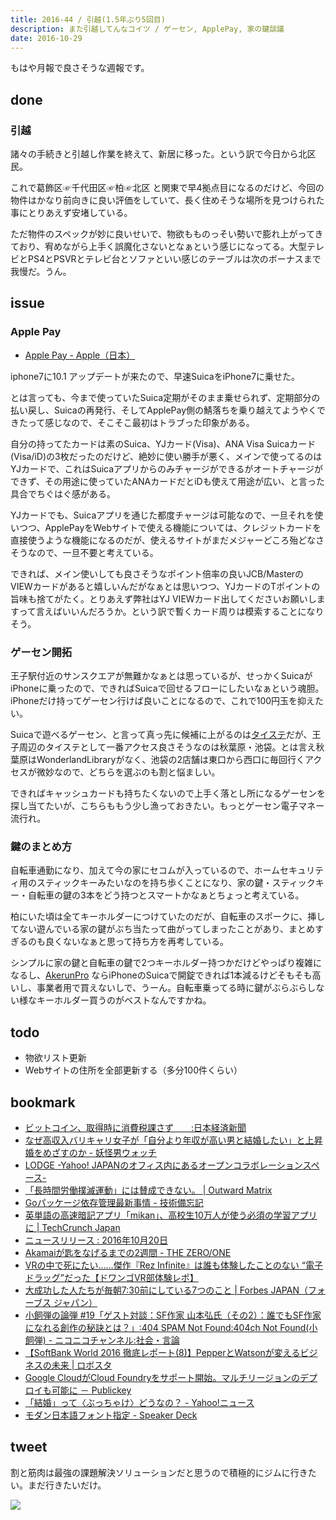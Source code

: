 ```yaml
---
title: 2016-44 / 引越(1.5年ぶり5回目)
description: また引越してんなコイツ / ゲーセン, ApplePay, 家の鍵談議
date: 2016-10-29
---
```



もはや月報で良さそうな週報です。

done
----

###  引越

<Instagram instagramId="BL5KHh-BJ_T" />

諸々の手続きと引越し作業を終えて、新居に移った。という訳で今日から北区民。

これで葛飾区☞千代田区☞柏☞北区 と関東で早4拠点目になるのだけど、今回の物件はかなり前向きに良い評価をしていて、長く住めそうな場所を見つけられた事にとりあえず安堵している。

ただ物件のスペックが妙に良いせいで、物欲もものっそい勢いで膨れ上がってきており、宥めながら上手く誤魔化さないとなぁという感じになってる。大型テレビとPS4とPSVRとテレビ台とソファといい感じのテーブルは次のボーナスまで我慢だ。うん。

issue
----

###  Apple Pay

- [Apple Pay - Apple（日本）](http://www.apple.com/jp/apple-pay/)

iphone7に10.1 アップデートが来たので、早速SuicaをiPhone7に乗せた。

とは言っても、今まで使っていたSuica定期がそのまま乗せられず、定期部分の払い戻し、Suicaの再発行、そしてApplePay側の鯖落ちを乗り越えてようやくできたって感じなので、そこそこ最初はトラブった印象がある。

自分の持ってたカードは素のSuica、YJカード(Visa)、ANA Visa Suicaカード(Visa/iD)の3枚だったのだけど、絶妙に使い勝手が悪く、メインで使ってるのはYJカードで、これはSuicaアプリからのみチャージができるがオートチャージができず、その用途に使っていたANAカードだとiDも使えて用途が広い、と言った具合でちぐはぐ感がある。

YJカードでも、Suicaアプリを通じた都度チャージは可能なので、一旦それを使いつつ、ApplePayをWebサイトで使える機能については、クレジットカードを直接使うような機能になるのだが、使えるサイトがまだメジャーどころ殆どなさそうなので、一旦不要と考えている。

できれば、メイン使いしても良さそうなポイント倍率の良いJCB/MasterのVIEWカードがあると嬉しいんだがなぁとは思いつつ、YJカードのTポイントの旨味も捨てがたく。とりあえず弊社はYJ VIEWカード出してくださいお願いしますって言えばいいんだろうか。という訳で暫くカード周りは模索することになりそう。

###  ゲーセン開拓

王子駅付近のサンスクエアが無難かなぁとは思っているが、せっかくSuicaがiPhoneに乗ったので、できればSuicaで回せるフローにしたいなぁという魂胆。iPhoneだけ持ってゲーセン行けば良いことになるので、これで100円玉を抑えたい。

Suicaで遊べるゲーセン、と言って真っ先に候補に上がるのは[タイステ](https://www.taito.co.jp/gc/special/emoney)だが、王子周辺のタイステとして一番アクセス良さそうなのは秋葉原・池袋。とは言え秋葉原はWonderlandLibraryがなく、池袋の2店舗は東口から西口に毎回行くアクセスが微妙なので、どちらを選ぶのも割と悩ましい。

できればキャッシュカードも持ちたくないので上手く落とし所になるゲーセンを探し当てたいが、こちらももう少し漁っておきたい。もっとゲーセン電子マネー流行れ。

###  鍵のまとめ方

自転車通勤になり、加えて今の家にセコムが入っているので、ホームセキュリティ用のスティックキーみたいなのを持ち歩くことになり、家の鍵・スティックキー・自転車の鍵の3本をどう持つとスマートかなぁとちょっと考えている。

柏にいた頃は全てキーホルダーにつけていたのだが、自転車のスポークに、挿してない遊んでいる家の鍵がぶち当たって曲がってしまったことがあり、まとめすぎるのも良くないなぁと思って持ち方を再考している。

シンプルに家の鍵と自転車の鍵で2つキーホルダー持つかだけどやっぱり複雑になるし、[AkerunPro](https://akerun.com) ならiPhoneのSuicaで開錠できれば1本減るけどそもそも高いし、事業者用で買えないしで、うーん。自転車乗ってる時に鍵がぶらぶらしない様なキーホルダー買うのがベストなんですかね。

todo
----

- 物欲リスト更新
- Webサイトの住所を全部更新する（多分100件くらい）

bookmark
----

- [ビットコイン、取得時に消費税課さず　　:日本経済新聞](https://www.nikkei.com/article/DGXLASFS11H3I_R11C16A0MM8000/)
- [なぜ高収入バリキャリ女子が「自分より年収が高い男と結婚したい」と上昇婚をめざすのか - 妖怪男ウォッチ](http://papuriko.hatenablog.com/entry/2016/10/11/180000)
- [LODGE -Yahoo! JAPANのオフィス内にあるオープンコラボレーションスペース-](https://lodge.yahoo.co.jp/)
- [「長時間労働撲滅運動」には賛成できない。 | Outward Matrix](https://www.outward-matrix.com/entry/20161016120846)
- [Goパッケージ依存管理最新事情 - 技術備忘記](http://junchang1031.hatenablog.com/entry/2016/03/12/175744)
- [英単語の高速暗記アプリ「mikan」、高校生10万人が使う必須の学習アプリに | TechCrunch Japan](https://jp.techcrunch.com/2016/10/19/mikan-high-school-english-must-app/)
- [ニュースリリース : 2016年10月20日](https://www.nintendo.co.jp/corporate/release/2016/161020.html)
- [Akamaiが匙をなげるまでの2週間 - THE ZERO/ONE](https://the01.jp/p0003340/)
- [VRの中で死にたい……傑作『Rez Infinite』は誰も体験したことのない “電子ドラッグ”だった【ドワンゴVR部体験レポ】](https://news.denfaminicogamer.jp/kikakuthetower/rez_infinite)
- [大成功した人たちが毎朝7:30前にしている7つのこと | Forbes JAPAN（フォーブス ジャパン）](https://forbesjapan.com/articles/detail/13980)
- [小飼弾の論弾 #19「ゲスト対談：SF作家 山本弘氏（その2）：誰でもSF作家になれる創作の秘訣とは？」:404 SPAM Not Found:404ch Not Found(小飼弾) - ニコニコチャンネル:社会・言論](https://ch.nicovideo.jp/dankogai/blomaga/ar1115874)
- [【SoftBank World 2016 徹底レポート(8)】PepperとWatsonが変えるビジネスの未来 | ロボスタ](https://robotstart.info/2016/07/21/sbw2016-8.html)
- [Google CloudがCloud Foundryをサポート開始。マルチリージョンのデプロイも可能に － Publickey](https://www.publickey1.jp/blog/16/google_cloudcloud_foundry.html)
- [「結婚」って〈ぶっちゃけ〉どうなの？ - Yahoo!ニュース](https://news.yahoo.co.jp/feature/38)
- [モダン日本語フォント指定 - Speaker Deck](https://speakerdeck.com/tacamy/modanri-ben-yu-huontozhi-ding)

<YouTube posterQuality="max" id="fzQ6gRAEoy0" />

tweet
----

割と筋肉は最強の課題解決ソリューションだと思うので積極的にジムに行きたい。まだ行きたいだけ。

<X url="https://twitter.com/legnoh/status/788716542997336066" />

![](/img/blog/2016-44/20161029101410.jpeg)
